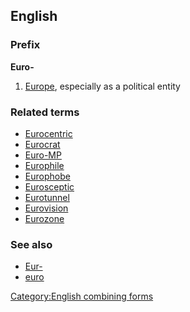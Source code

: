 ==English==
===Prefix===
'''Euro-'''

#[[Europe]], especially as a political entity

===Related terms===
*[[Eurocentric]]
*[[Eurocrat]]
*[[Euro-MP]]
*[[Europhile]]
*[[Europhobe]]
*[[Eurosceptic]]
*[[Eurotunnel]]
*[[Eurovision]]
*[[Eurozone]]

===See also===
*[[Eur-]]
*[[euro]]

[[Category:English combining forms]]